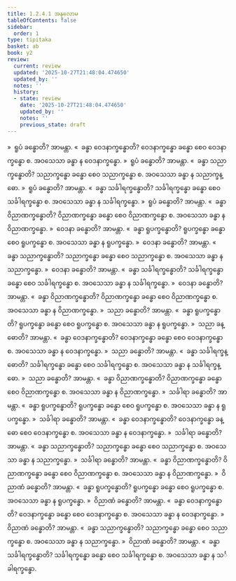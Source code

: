 ```yaml
---
title: 1.2.4.1 အနုလောမ
tableOfContents: false
sidebar:
  order: 1
type: tipitaka
basket: ab
book: y2
review:
  current: review
  updated: '2025-10-27T21:48:04.474650'
  updated_by: ''
  notes: ''
  history:
  - state: review
    date: '2025-10-27T21:48:04.474650'
    updated_by: ''
    notes: ''
    previous_state: draft
---
```



<ReviewStatus review={frontmatter.review} showDetails={true} />

<HypothesisAnnotation frontmatter={frontmatter} />

<DynamicBreadcrumb />

<Division number="40" book="y2" e="ch" v="33" p="27">

<Paragraph number="372" book="y2">
»  ရူပံ ခန္ဓောတိ? အာမန္တာ.
</Paragraph>

<Paragraph number="373" book="y2">
«  ခန္ဓာ ဝေဒနာက္ခန္ဓောတိ?
</Paragraph>

<Paragraph number="374" book="y2">
ဝေဒနာက္ခန္ဓော ခန္ဓော စေဝ ဝေဒနာက္ခန္ဓော စ. အဝသေသာ ခန္ဓာ န ဝေဒနာက္ခန္ဓော.
</Paragraph>

<Paragraph number="375" book="y2">
»  ရူပံ ခန္ဓောတိ? အာမန္တာ.
</Paragraph>

<Paragraph number="376" book="y2">
«  ခန္ဓာ သညာက္ခန္ဓောတိ?
</Paragraph>

<Paragraph number="377" book="y2">
သညာက္ခန္ဓော ခန္ဓော စေဝ သညာက္ခန္ဓော စ. အဝသေသာ ခန္ဓာ န သညာက္ခန္ဓော.
</Paragraph>

<Paragraph number="378" book="y2">
»  ရူပံ ခန္ဓောတိ? အာမန္တာ.
</Paragraph>

<Paragraph number="379" book="y2">
«  ခန္ဓာ သင်္ခါရက္ခန္ဓောတိ?
</Paragraph>

<Paragraph number="380" book="y2">
သင်္ခါရက္ခန္ဓော ခန္ဓော စေဝ သင်္ခါရက္ခန္ဓော စ. အဝသေသာ ခန္ဓာ န သင်္ခါရက္ခန္ဓော.
</Paragraph>

<Paragraph number="381" book="y2">
»  ရူပံ ခန္ဓောတိ? အာမန္တာ.
</Paragraph>

<Paragraph number="382" book="y2">
«  ခန္ဓာ ဝိညာဏက္ခန္ဓောတိ?
</Paragraph>

<Paragraph number="383" book="y2">
ဝိညာဏက္ခန္ဓော ခန္ဓော စေဝ ဝိညာဏက္ခန္ဓော စ. အဝသေသာ ခန္ဓာ န ဝိညာဏက္ခန္ဓော.
</Paragraph>

</Division>
<Division number="41" book="y2" e="ch" v="33" p="28">

<Paragraph number="384" book="y2">
»  ဝေဒနာ ခန္ဓောတိ? အာမန္တာ.
</Paragraph>

<Paragraph number="385" book="y2">
«  ခန္ဓာ ရူပက္ခန္ဓောတိ?
</Paragraph>

<Paragraph number="386" book="y2">
ရူပက္ခန္ဓော ခန္ဓော စေဝ ရူပက္ခန္ဓော စ. အဝသေသာ ခန္ဓာ န ရူပက္ခန္ဓော.
</Paragraph>

<Paragraph number="387" book="y2">
»  ဝေဒနာ ခန္ဓောတိ? အာမန္တာ.
</Paragraph>

<Paragraph number="388" book="y2">
«  ခန္ဓာ သညာက္ခန္ဓောတိ?
</Paragraph>

<Paragraph number="389" book="y2">
သညာက္ခန္ဓော ခန္ဓော စေဝ သညာက္ခန္ဓော စ. အဝသေသာ ခန္ဓာ န သညာက္ခန္ဓော.
</Paragraph>

<Paragraph number="390" book="y2">
»  ဝေဒနာ ခန္ဓောတိ? အာမန္တာ.
</Paragraph>

<Paragraph number="391" book="y2">
«  ခန္ဓာ သင်္ခါရက္ခန္ဓောတိ?
</Paragraph>

<Paragraph number="392" book="y2">
သင်္ခါရက္ခန္ဓော ခန္ဓော စေဝ သင်္ခါရက္ခန္ဓော စ. အဝသေသာ ခန္ဓာ န သင်္ခါရက္ခန္ဓော.
</Paragraph>

<Paragraph number="393" book="y2">
»  ဝေဒနာ ခန္ဓောတိ? အာမန္တာ.
</Paragraph>

<Paragraph number="394" book="y2">
«  ခန္ဓာ ဝိညာဏက္ခန္ဓောတိ?
</Paragraph>

<Paragraph number="395" book="y2">
ဝိညာဏက္ခန္ဓော ခန္ဓော စေဝ ဝိညာဏက္ခန္ဓော စ. အဝသေသာ ခန္ဓာ န ဝိညာဏက္ခန္ဓော.
</Paragraph>

</Division>
<Division number="42" book="y2" e="ch" v="33" p="28">

<Paragraph number="396" book="y2">
»  သညာ ခန္ဓောတိ? အာမန္တာ.
</Paragraph>

<Paragraph number="397" book="y2">
«  ခန္ဓာ ရူပက္ခန္ဓောတိ?
</Paragraph>

<Paragraph number="398" book="y2">
ရူပက္ခန္ဓော ခန္ဓော စေဝ ရူပက္ခန္ဓော စ. အဝသေသာ ခန္ဓာ န ရူပက္ခန္ဓော.
</Paragraph>

<Paragraph number="399" book="y2">
»  သညာ ခန္ဓောတိ? အာမန္တာ.
</Paragraph>

<Paragraph number="400" book="y2">
«  ခန္ဓာ ဝေဒနာက္ခန္ဓောတိ?
</Paragraph>

<Paragraph number="401" book="y2">
ဝေဒနာက္ခန္ဓော ခန္ဓော စေဝ ဝေဒနာက္ခန္ဓော စ. အဝသေသာ ခန္ဓာ န ဝေဒနာက္ခန္ဓော.
</Paragraph>

<Paragraph number="402" book="y2">
»  သညာ ခန္ဓောတိ? အာမန္တာ.
</Paragraph>

<Paragraph number="403" book="y2">
«  ခန္ဓာ သင်္ခါရက္ခန္ဓောတိ?
</Paragraph>

<Paragraph number="404" book="y2">
သင်္ခါရက္ခန္ဓော ခန္ဓော စေဝ သင်္ခါရက္ခန္ဓော စ. အဝသေသာ ခန္ဓာ န သင်္ခါရက္ခန္ဓော.
</Paragraph>

<Paragraph number="405" book="y2">
»  သညာ ခန္ဓောတိ? အာမန္တာ.
</Paragraph>

<Paragraph number="406" book="y2">
«  ခန္ဓာ ဝိညာဏက္ခန္ဓောတိ?
</Paragraph>

<Paragraph number="407" book="y2">
ဝိညာဏက္ခန္ဓော ခန္ဓော စေဝ ဝိညာဏက္ခန္ဓော စ. အဝသေသာ ခန္ဓာ န ဝိညာဏက္ခန္ဓော.
</Paragraph>

</Division>
<Division number="43" book="y2" e="ch" v="33" p="28">

<Paragraph number="408" book="y2">
»  သင်္ခါရာ ခန္ဓောတိ? အာမန္တာ.
</Paragraph>

<Paragraph number="409" book="y2">
«  ခန္ဓာ ရူပက္ခန္ဓောတိ?
</Paragraph>

<Paragraph number="410" book="y2">
ရူပက္ခန္ဓော ခန္ဓော စေဝ ရူပက္ခန္ဓော စ. အဝသေသာ ခန္ဓာ န ရူပက္ခန္ဓော.
</Paragraph>

<Paragraph number="411" book="y2">
»  သင်္ခါရာ ခန္ဓောတိ? အာမန္တာ.
</Paragraph>

<Paragraph number="412" book="y2">
«  ခန္ဓာ ဝေဒနာက္ခန္ဓောတိ?
</Paragraph>

<Paragraph number="413" book="y2">
ဝေဒနာက္ခန္ဓော ခန္ဓော စေဝ ဝေဒနာက္ခန္ဓော စ. အဝသေသာ ခန္ဓာ န ဝေဒနာက္ခန္ဓော.
</Paragraph>

<Paragraph number="414" book="y2">
»  သင်္ခါရာ ခန္ဓောတိ? အာမန္တာ.
</Paragraph>

<Paragraph number="415" book="y2">
«  ခန္ဓာ သညာက္ခန္ဓောတိ?
</Paragraph>

<Paragraph number="416" book="y2">
သညာက္ခန္ဓော ခန္ဓော စေဝ သညာက္ခန္ဓော စ. အဝသေသာ ခန္ဓာ န သညာက္ခန္ဓော.
</Paragraph>

<Paragraph number="417" book="y2">
»  သင်္ခါရာ ခန္ဓောတိ? အာမန္တာ.
</Paragraph>

<Paragraph number="418" book="y2">
«  ခန္ဓာ ဝိညာဏက္ခန္ဓောတိ?
</Paragraph>

<Paragraph number="419" book="y2">
ဝိညာဏက္ခန္ဓော ခန္ဓော စေဝ ဝိညာဏက္ခန္ဓော စ. အဝသေသာ ခန္ဓာ န ဝိညာဏက္ခန္ဓော.
</Paragraph>

</Division>
<Division number="44" book="y2" e="ch" v="33" p="29">

<Paragraph number="420" book="y2">
»  ဝိညာဏံ ခန္ဓောတိ? အာမန္တာ.
</Paragraph>

<Paragraph number="421" book="y2">
«  ခန္ဓာ ရူပက္ခန္ဓောတိ?
</Paragraph>

<Paragraph number="422" book="y2">
ရူပက္ခန္ဓော ခန္ဓော စေဝ ရူပက္ခန္ဓော စ. အဝသေသာ ခန္ဓာ န ရူပက္ခန္ဓော.
</Paragraph>

<Paragraph number="423" book="y2">
»  ဝိညာဏံ ခန္ဓောတိ? အာမန္တာ.
</Paragraph>

<Paragraph number="424" book="y2">
«  ခန္ဓာ ဝေဒနာက္ခန္ဓောတိ?
</Paragraph>

<Paragraph number="425" book="y2">
ဝေဒနာက္ခန္ဓော ခန္ဓော စေဝ ဝေဒနာက္ခန္ဓော စ. အဝသေသာ ခန္ဓာ န ဝေဒနာက္ခန္ဓော.
</Paragraph>

<Paragraph number="426" book="y2">
»  ဝိညာဏံ ခန္ဓောတိ?
</Paragraph>

<Paragraph number="427" book="y2">
အာမန္တာ.
</Paragraph>

<Paragraph number="428" book="y2">
«  ခန္ဓာ သညာက္ခန္ဓောတိ?
</Paragraph>

<Paragraph number="429" book="y2">
သညာက္ခန္ဓော ခန္ဓော စေဝ သညာက္ခန္ဓော စ. အဝသေသာ ခန္ဓာ န သညာက္ခန္ဓော.
</Paragraph>

<Paragraph number="430" book="y2">
»  ဝိညာဏံ ခန္ဓောတိ? အာမန္တာ.
</Paragraph>

<Paragraph number="431" book="y2">
«  ခန္ဓာ သင်္ခါရက္ခန္ဓောတိ?
</Paragraph>

<Paragraph number="432" book="y2">
သင်္ခါရက္ခန္ဓော ခန္ဓော စေဝ သင်္ခါရက္ခန္ဓော စ. အဝသေသာ ခန္ဓာ န သင်္ခါရက္ခန္ဓော.
</Paragraph>
</Division>